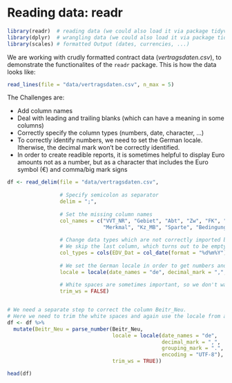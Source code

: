 # Reading data: readr {#readr}


```r
library(readr)  # reading data (we could also load it via package tidyverse)
library(dplyr)  # wrangling data (we could also load it via package tidyverse) 
library(scales) # formatted Output (dates, currencies, ...)
```

We are working with crudly formatted contract data (_vertragsdaten.csv_), to demonstrate the functionalites of the `readr` package. This is how the data looks like:

```r
read_lines(file = "data/vertragsdaten.csv", n_max = 5)
```

The Challenges are:

- Add column names
- Deal with leading and trailing blanks (which can have a meaning in some columns)
- Correctly specify the column types (numbers, date, character, ...)
- To correctly identify numbers, we need to set the German locale. Itherwise, the decimal mark won't be correctly identified.
- In order to create readible reports, it is sometimes helpful to display Euro amounts not as a number, but as a character that includes the Euro symbol (€) and comma/big mark signs

```r
df <- read_delim(file = "data/vertragsdaten.csv", 
                 
                 # Specify semicolon as separator
                 delim = ";", 
                 
                 # Set the missing column names
                 col_names = c("VVT_NR", "Gebiet", "Abt", "Zw", "FK", "Beitr_Neu", "EDV_Dat", 
                               "Merkmal", "Kz_MB", "Sparte", "Bedingung", "leere_Spalte"),
                 
                 # Change data types which are not correctly imported by default
                 # We skip the last column, which turns out to be empty
                 col_types = cols(EDV_Dat = col_date(format = "%d%m%Y"), leere_Spalte = col_skip()), 
                 
                 # We set the German locale in order to get numbers and dates right
                 locale = locale(date_names = "de", decimal_mark = ",", grouping_mark = "."), 
                 
                 # White spaces are sometimes important, so we don't want to trim them
                 trim_ws = FALSE)


# We need a separate step to correct the column Beitr_Neu. 
# Here we need to trim the white spaces and again use the locale from above
df <- df %>% 
  mutate(Beitr_Neu = parse_number(Beitr_Neu, 
                                  locale = locale(date_names = "de", 
                                                  decimal_mark = ",", 
                                                  grouping_mark = ".",
                                                  encoding = "UTF-8"), 
                                  trim_ws = TRUE))

head(df)
```
